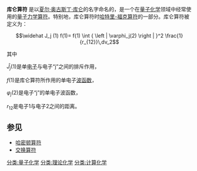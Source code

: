 '''库仑算符''' 是以[[夏尔·奥古斯丁·库仑|夏尔·奥古斯丁·库仑]]的名字命名的，是一个在[[量子化学|量子化学]]领域中经常使用的[[量子力学|量子力学]][[算符|算符]]。特别地，库仑算符时[[哈特里-福克算符|哈特里-福克算符]]的一部分。库仑算符被定义为：

:<math>\widehat J_j (1) f(1)= f(1) \int { \left | \varphi_j(2) \right | }^2 \frac{1}{r_{12}}\,dv_2</math>

其中

<math>\widehat J_j (1)</math>是单[[电子|电子]]与电子“j”之间的排斥作用，

''f''(1)是库仑算符所作用的单电子[[波函数|波函数]]，

<math>\varphi_j(2)</math>是电子“j”的单电子波函数，

<math>r_{12}</math>是电子1与电子2之间的距离。

==参见==

*[[哈密顿算符|哈密顿算符]]
*[[交换算符|交换算符]]

[[分类:量子化学|分类:量子化学]]
[[分类:理论化学|分类:理论化学]]
[[分类:计算化学|分类:计算化学]]

{{化学小作品}}